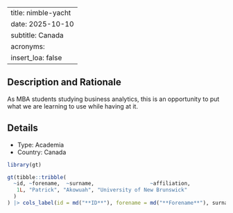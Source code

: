 
---
title: nimble-yacht
date: 2025-10-10
subtitle: Canada
acronyms:
  insert_loa: false
---

## Description and Rationale

As MBA students studying business analytics, this is an opportunity to put what we are learning to use while having at it.

## Details

* Type: Academia
* Country: Canada

```r
library(gt)

gt(tibble::tribble(
  ~id, ~forename,  ~surname,                  ~affiliation,
   1L, "Patrick", "Akowuah", "University of New Brunswick"
  )
) |> cols_label(id = md("**ID**"), forename = md("**Forename**"), surname ~ md("**Surname**"), affiliation ~ md("**Affiliation**"))
```
